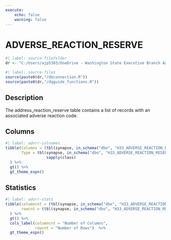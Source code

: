 ```yaml
---
execute:
    echo: false
    warning: false
---
```


# ADVERSE_REACTION_RESERVE {.unnumbered}

```r
#| label: source-filefolder
dr <- "C:/Users/ajp5303/OneDrive - Washington State Executive Branch Agencies/source_scripts"
```

```r
#| label: source-files
source(paste0(dr,"/dbconnection.R"))
source(paste0(dr,"/dqguide_functions.R"))
```

## Description

The address_reaction_reserve table contains a list of records with an associated adverse reaction code.

## Columns

```r
#| label: advrr-colnames
tibble(Columns = (tbl(synapse, in_schema("dbo", "H33_ADVERSE_REACTION_RESERVE")) %>% colnames()),
       Type = tbl(synapse, in_schema("dbo", "H33_ADVERSE_REACTION_RESERVE")) %>% head(1) %>% as_tibble() %>%
                  sapply(class)
  ) %>%
  gt() %>%
  gt_theme_espn()
```

## Statistics

```r
#| label: advrr-stats
tibble(columncnt = (tbl(synapse, in_schema("dbo", "H33_ADVERSE_REACTION_RESERVE")) %>% ncol()),
       rowcnt = (tbl(synapse, in_schema("dbo", "H33_ADVERSE_REACTION_RESERVE"))) %>% nrow2()
  ) %>%
  gt() %>%
  cols_label(columncnt = "Number of Columns",
             rowcnt = "Number of Rows")  %>%
  gt_theme_espn()
```
